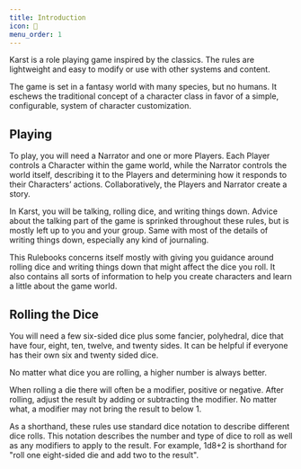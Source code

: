 ```yaml
---
title: Introduction
icon: 🌅
menu_order: 1
---
```


Karst is a role playing game inspired by the classics. The rules are lightweight and easy to modify or use with other systems and content.

The game is set in a fantasy world with many species, but no humans. It eschews the traditional concept of a character class in favor of a simple, configurable, system of character customization.

## Playing

To play, you will need a Narrator and one or more Players. Each Player controls a Character within the game world, while the Narrator controls the world itself, describing it to the Players and determining how it responds to their Characters’ actions. Collaboratively, the Players and Narrator create a story.

In Karst, you will be talking, rolling dice, and writing things down. Advice about the talking part of the game is sprinked throughout these rules, but is mostly left up to you and your group. Same with most of the details of writing things down, especially any kind of journaling.

This Rulebooks concerns itself mostly with giving you guidance around rolling dice and writing things down that might affect the dice you roll. It also contains all sorts of information to help you create characters and learn a little about the game world.

## Rolling the Dice

You will need a few six-sided dice plus some fancier, polyhedral, dice that have four, eight, ten, twelve, and twenty sides. It can be helpful if everyone has their own six and twenty sided dice.

No matter what dice you are rolling, a higher number is always better.

When rolling a die there will often be a modifier, positive or negative. After rolling, adjust the result by adding or subtracting the modifier. No matter what, a modifier may not bring the result to below 1.

As a shorthand, these rules use standard dice notation to describe different dice rolls. This notation describes the number and type of dice to roll as well as any modifiers to apply to the result. For example, 1d8+2 is shorthand for "roll one eight-sided die and add two to the result".
